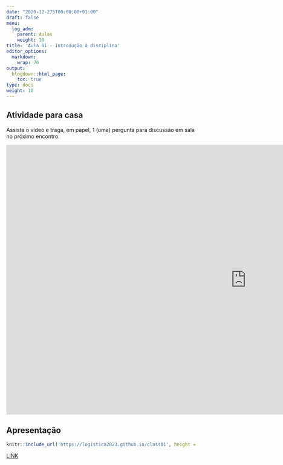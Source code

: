 ```yaml
---
date: "2020-12-275T00:00:00+01:00"
draft: false
menu:
  log_adm:
    parent: Aulas
    weight: 10
title: 'Aula 01 - Introdução à disciplina'
editor_options: 
  markdown: 
    wrap: 70
output: 
  blogdown::html_page:
    toc: true
type: docs
weight: 10
---
```


## Atividade para casa

Assista o vídeo e traga, em papel, 1 (uma) pergunta para discussão em sala no próximo encontro. 

<iframe width="1268" height="713" src="https://www.youtube.com/embed/E1viFYWocGU" title="Supply Chain Management - Cadeia de suprimento" frameborder="0" allow="accelerometer; autoplay; clipboard-write; encrypted-media; gyroscope; picture-in-picture; web-share" allowfullscreen></iframe>

## Apresentação

```r
knitr::include_url('https://logistica2023.github.io/class01', height = "400px")
```

[LINK](https://logistica2023.github.io/class01)
